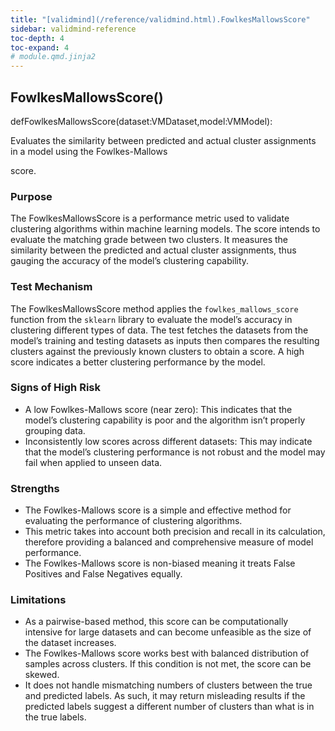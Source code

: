 ```yaml
---
title: "[validmind](/reference/validmind.html).FowlkesMallowsScore"
sidebar: validmind-reference
toc-depth: 4
toc-expand: 4
# module.qmd.jinja2
---
```


<!-- function.qmd.jinja2 -->

## FowlkesMallowsScore[()]{.muted}

<!-- signatures.jinja2 -->

::: {.signature}

<span class="kw">def</span><span class="name">FowlkesMallowsScore</span>(<span class="params"><span class="n">dataset</span><span class="p">:</span><!-- types.jinja2 - format_type --><span class="n">VMDataset</span><span class="muted">,</span></span><span class="params"><span class="n">model</span><span class="p">:</span><!-- types.jinja2 - format_type --><span class="n">VMModel</span></span>):

:::

<!-- docstring.jinja2 -->

Evaluates the similarity between predicted and actual cluster assignments in a model using the Fowlkes-Mallows

score.

### Purpose

The FowlkesMallowsScore is a performance metric used to validate clustering algorithms within machine learning models. The score intends to evaluate the matching grade between two clusters. It measures the similarity between the predicted and actual cluster assignments, thus gauging the accuracy of the model's clustering capability.

### Test Mechanism

The FowlkesMallowsScore method applies the `fowlkes_mallows_score` function from the `sklearn` library to evaluate the model's accuracy in clustering different types of data. The test fetches the datasets from the model's training and testing datasets as inputs then compares the resulting clusters against the previously known clusters to obtain a score. A high score indicates a better clustering performance by the model.

### Signs of High Risk

- A low Fowlkes-Mallows score (near zero): This indicates that the model's clustering capability is poor and the algorithm isn't properly grouping data.
- Inconsistently low scores across different datasets: This may indicate that the model's clustering performance is not robust and the model may fail when applied to unseen data.

### Strengths

- The Fowlkes-Mallows score is a simple and effective method for evaluating the performance of clustering algorithms.
- This metric takes into account both precision and recall in its calculation, therefore providing a balanced and comprehensive measure of model performance.
- The Fowlkes-Mallows score is non-biased meaning it treats False Positives and False Negatives equally.

### Limitations

- As a pairwise-based method, this score can be computationally intensive for large datasets and can become unfeasible as the size of the dataset increases.
- The Fowlkes-Mallows score works best with balanced distribution of samples across clusters. If this condition is not met, the score can be skewed.
- It does not handle mismatching numbers of clusters between the true and predicted labels. As such, it may return misleading results if the predicted labels suggest a different number of clusters than what is in the true labels.
